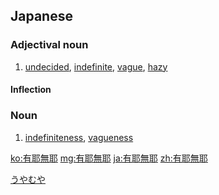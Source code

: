 ==Japanese==
{{ja-kanjitab|う|や|む|や|yomi=on}}

===Adjectival noun===
{{ja-adj|infl=na|うやむや}}

# [[undecided]], [[indefinite]], [[vague]], [[hazy]]

====Inflection====
{{ja-na|うやむや}}

===Noun===
{{ja-noun|うやむや}}

# [[indefiniteness]], [[vagueness]]

[[Category:Yojijukugo|うやむや]]

[[ko:有耶無耶]]
[[mg:有耶無耶]]
[[ja:有耶無耶]]
[[zh:有耶無耶]]